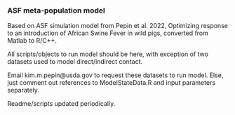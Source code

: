 ### ASF meta-population model   

Based on ASF simulation model from Pepin et al. 2022, Optimizing response to an introduction of African Swine Fever in wild pigs, converted from Matlab to R/C++.    

All scripts/objects to run model should be here, with exception of two datasets used to model direct/indirect contact.

Email kim.m.pepin@usda.gov to request these datasets to run model. Else, just comment out references to ModelStateData.R and input parameters separately.    

Readme/scripts updated periodically.    